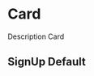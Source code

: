 
<Meta title="Molecules/CardBlog" />

# Card

Description Card

## SignUp Default
<Preview withToolbar>
  <Story name="Default">
    <CardBlog variant={select("variant", ['type1', 'type2', 'type3'], 'type1')} data={{
      title: "title",
      preTitle: "preTitle",
      content: "content",
      image: "https://upload.wikimedia.org/wikipedia/commons/b/b6/Image_created_with_a_mobile_phone.png"
    }}/>
  </Story>
</Preview>
